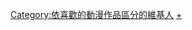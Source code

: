 {{noteTA
|1=zh-cn:足球小将;zh-tw:足球小將翼;zh-hk:足球小將
}}

[[Category:依喜歡的動漫作品區分的維基人|Category:依喜歡的動漫作品區分的維基人]]

[[Category:足球小將|+]]